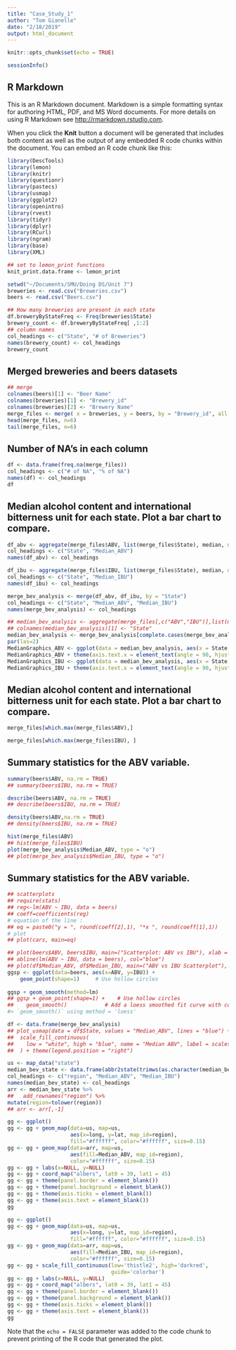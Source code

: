 ```yaml
---
title: "Case_Study_1"
author: "Tom Gianelle"
date: "2/18/2019"
output: html_document
---
```


```r
knitr::opts_chunk$set(echo = TRUE)
```


```r
sessionInfo()
```
## R Markdown

This is an R Markdown document. Markdown is a simple formatting syntax for authoring HTML, PDF, and MS Word documents. For more details on using R Markdown see <http://rmarkdown.rstudio.com>.

When you click the **Knit** button a document will be generated that includes both content as well as the output of any embedded R code chunks within the document. You can embed an R code chunk like this:
```r

library(DescTools)
library(lemon)
library(knitr)
library(questionr)
library(pastecs)
library(usmap)
library(ggplot2)
library(openintro)
library(rvest)
library(tidyr)
library(dplyr)
library(RCurl)
library(ngram)
library(base)
library(XML)
```

```r
## set to lemon_print functions
knit_print.data.frame <- lemon_print

setwd("~/Documents/SMU/Doing DS/Unit 7")
breweries <- read.csv("Breweries.csv")
beers <- read.csv("Beers.csv")

## How many breweries are present in each state
df.breweryByStateFreq <- Freq(breweries$State)
brewery_count <- df.breweryByStateFreq[ ,1:2]
## column names
col_headings <- c("State", "# of Breweries")
names(brewery_count) <- col_headings
brewery_count
```
## Merged breweries and beers datasets


```r
## merge
colnames(beers)[1] <- "Beer Name"
colnames(breweries)[1] <- "Brewery_id"
colnames(breweries)[2] <- "Brewery Name"
merge_files <- merge( x = breweries, y = beers, by = "Brewery_id", all = TRUE)
head(merge_files, n=6)
tail(merge_files, n=6)
```
## Number of NA's in each column


```r
df <- data.frame(freq.na(merge_files))
col_headings <- c("# of NA", "% of NA")
names(df) <- col_headings
df
```
## Median alcohol content and international bitterness unit for each state. Plot a bar chart to compare.


```r
df_abv <- aggregate(merge_files$ABV, list(merge_files$State), median, na.rm = TRUE)
col_headings <- c("State", "Median_ABV")
names(df_abv) <- col_headings

df_ibu <- aggregate(merge_files$IBU, list(merge_files$State), median, na.rm = TRUE)
col_headings <- c("State", "Median_IBU")
names(df_ibu) <- col_headings

merge_bev_analysis <- merge(df_abv, df_ibu, by = "State")
col_headings <- c("State", "Median_ABV", "Median_IBU")
names(merge_bev_analysis) <- col_headings

## median_bev_analysis <- aggregate(merge_files[,c("ABV","IBU")],list(merge_files$State),median,na.rm=TRUE)
## colnames(median_bev_analysis)[1] <- "State"
median_bev_analysis <- merge_bev_analysis[complete.cases(merge_bev_analysis),]
par(las=2)
MedianGraphics_ABV <- ggplot(data = median_bev_analysis, aes(x = State, y = Median_ABV, fill = Median_IBU))+geom_bar(stat = "identity", position="dodge")+labs(title = "Median IBU and ABV of Beer by State", x = "State", y = "IBU")+theme(plot.title = element_text(hjust = 0.5))
MedianGraphics_ABV + theme(axis.text.x = element_text(angle = 90, hjust = 1))
MedianGraphics_IBU <- ggplot(data = median_bev_analysis, aes(x = State, y = Median_IBU, fill = Median_ABV))+geom_bar(stat = "identity", position="dodge")+labs(title = "Median IBU and Median ABV of Beer by State", x = "State", y = "IBU")+theme(plot.title = element_text(hjust = 0.5))
MedianGraphics_IBU + theme(axis.text.x = element_text(angle = 90, hjust = 1))


```

## Median alcohol content and international bitterness unit for each state. Plot a bar chart to compare.


```r

merge_files[which.max(merge_files$ABV),]


```
```r

merge_files[which.max(merge_files$IBU), ]

```

## Summary statistics for the ABV variable.
```r
summary(beers$ABV, na.rm = TRUE)
## summary(beers$IBU, na.rm = TRUE)

describe(beers$ABV, na.rm = TRUE)
## describe(beers$IBU, na.rm = TRUE)

density(beers$ABV,na.rm = TRUE)
## density(beers$IBU, na.rm = TRUE)

hist(merge_files$ABV)
## hist(merge_files$IBU)
plot(merge_bev_analysis$Median_ABV, type = "o")
## plot(merge_bev_analysis$Median_IBU, type = "o")

```

## Summary statistics for the ABV variable.
```r
## scatterplots
## require(stats)
## reg<-lm(ABV ~ IBU, data = beers)
## coeff=coefficients(reg)
# equation of the line : 
## eq = paste0("y = ", round(coeff[2],1), "*x ", round(coeff[1],1))
# plot
## plot(cars, main=eq)

## plot(beers$ABV, beers$IBU, main=("Scatterplot: ABV vs IBU"), xlab = "ABV", ylab="IBU")
## abline(lm(ABV ~ IBU, data = beers), col="blue")
## plot(df$Median_ABV, df$Median_IBU, main=("ABV vs IBU Scatterplot"), xlab = "ABV", ylab="IBU")
ggsp <- ggplot(data=beers, aes(x=ABV, y=IBU)) +
    geom_point(shape=1)     # Use hollow circles
    
ggsp + geom_smooth(method=lm)
## ggsp + geom_point(shape=1) +    # Use hollow circles
##    geom_smooth()            # Add a loess smoothed fit curve with confidence region
#> `geom_smooth()` using method = 'loess'

df <- data.frame(merge_bev_analysis)
## plot_usmap(data = df$State, values = "Median_ABV", lines = "blue") + 
##  scale_fill_continuous(
##    low = "white", high = "blue", name = "Median ABV", label = scales::comma
##  ) + theme(legend.position = "right")

us <- map_data("state")
median_bev_state <- data.frame(abbr2state(trimws(as.character(median_bev_analysis$State), "l")), median_bev_analysis$Median_ABV, median_bev_analysis$Median_IBU)
col_headings <- c("region", "Median_ABV", "Median_IBU")
names(median_bev_state) <- col_headings
arr <- median_bev_state %>% 
##   add_rownames("region") %>% 
mutate(region=tolower(region))
## arr <- arr[,-1]

gg <- ggplot()
gg <- gg + geom_map(data=us, map=us,
                    aes(x=long, y=lat, map_id=region),
                    fill="#ffffff", color="#ffffff", size=0.15)
gg <- gg + geom_map(data=arr, map=us,
                    aes(fill=Median_ABV, map_id=region),
                    color="#ffffff", size=0.15)
gg <- gg + labs(x=NULL, y=NULL)
gg <- gg + coord_map("albers", lat0 = 39, lat1 = 45) 
gg <- gg + theme(panel.border = element_blank())
gg <- gg + theme(panel.background = element_blank())
gg <- gg + theme(axis.ticks = element_blank())
gg <- gg + theme(axis.text = element_blank())
gg

gg <- ggplot()
gg <- gg + geom_map(data=us, map=us,
                    aes(x=long, y=lat, map_id=region),
                    fill="#ffffff", color="#ffffff", size=0.15)
gg <- gg + geom_map(data=arr, map=us,
                    aes(fill=Median_IBU, map_id=region),
                    color="#ffffff", size=0.15)
gg <- gg + scale_fill_continuous(low='thistle2', high='darkred', 
                                 guide='colorbar')
gg <- gg + labs(x=NULL, y=NULL)
gg <- gg + coord_map("albers", lat0 = 39, lat1 = 45) 
gg <- gg + theme(panel.border = element_blank())
gg <- gg + theme(panel.background = element_blank())
gg <- gg + theme(axis.ticks = element_blank())
gg <- gg + theme(axis.text = element_blank())
gg

```
Note that the `echo = FALSE` parameter was added to the code chunk to prevent printing of the R code that generated the plot.
